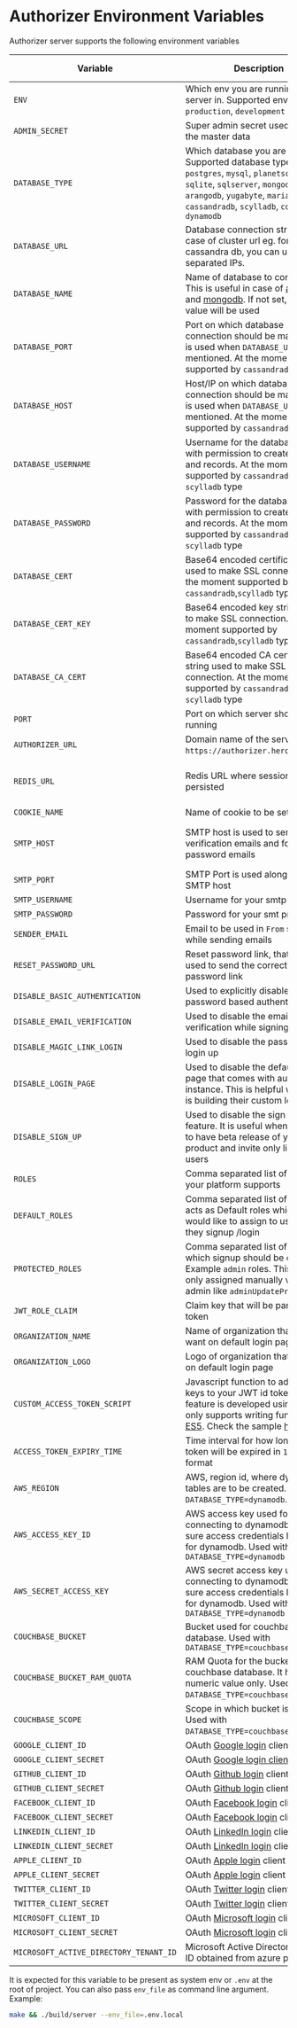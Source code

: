 # Authorizer Environment Variables

Authorizer server supports the following environment variables

| Variable                               | Description                                                                                                                                                                                                                                                                                                                    | Required | Default Value                                             |
| -------------------------------------- | ------------------------------------------------------------------------------------------------------------------------------------------------------------------------------------------------------------------------------------------------------------------------------------------------------------------------------ | -------- | --------------------------------------------------------- |
| `ENV`                                  | Which env you are running your server in. Supported envs `production`, `development`                                                                                                                                                                                                                                           | true     | `production`                                              |
| `ADMIN_SECRET`                         | Super admin secret used to access the master data                                                                                                                                                                                                                                                                              | true     |                                                           |
| `DATABASE_TYPE`                        | Which database you are using. Supported database types are `postgres`, `mysql`, `planetscale`, `sqlite`, `sqlserver`, `mongodb`, `arangodb`, `yugabyte`, `mariadb`, `cassandradb`, `scylladb`, `couchbase`, `dynamodb`                                                                                                         | true     |                                                           |
| `DATABASE_URL`                         | Database connection string. In case of cluster url eg. for cassandra db, you can use comma separated IPs.                                                                                                                                                                                                                      | true     |                                                           |
| `DATABASE_NAME`                        | Name of database to connect to. This is useful in case of [arangodb](https://www.arangodb.com/) and [mongodb](https://www.mongodb.com/). If not set, default value will be used                                                                                                                                                | false    | `authorizer`                                              |
| `DATABASE_PORT`                        | Port on which database connection should be made. This is used when `DATABASE_URL` is not mentioned. At the moment supported by `cassandradb` type                                                                                                                                                                             | false    |                                                           |
| `DATABASE_HOST`                        | Host/IP on which database connection should be made. This is used when `DATABASE_URL` is not mentioned. At the moment supported by `cassandradb` type                                                                                                                                                                          | false    |                                                           |
| `DATABASE_USERNAME`                    | Username for the database access with permission to create tables and records. At the moment supported by `cassandradb`, `scylladb` type                                                                                                                                                                                       | false    |                                                           |
| `DATABASE_PASSWORD`                    | Password for the database access with permission to create tables and records. At the moment supported by `cassandradb`, `scylladb` type                                                                                                                                                                                       | false    |                                                           |
| `DATABASE_CERT`                        | Base64 encoded certificate string used to make SSL connection. At the moment supported by `cassandradb`,`scylladb` type                                                                                                                                                                                                        | false    |                                                           |
| `DATABASE_CERT_KEY`                    | Base64 encoded key string used to make SSL connection. At the moment supported by `cassandradb`,`scylladb` type                                                                                                                                                                                                                | false    |                                                           |
| `DATABASE_CA_CERT`                     | Base64 encoded CA certificate string used to make SSL connection. At the moment supported by `cassandradb`, `scylladb` type                                                                                                                                                                                                    | false    |                                                           |
| `PORT`                                 | Port on which server should be running                                                                                                                                                                                                                                                                                         | true     | 8080                                                      |
| `AUTHORIZER_URL`                       | Domain name of the server, eg `https://authorizer.herokuapp`.com                                                                                                                                                                                                                                                               | false    |                                                           |
| `REDIS_URL`                            | Redis URL where sessions can be persisted                                                                                                                                                                                                                                                                                      | false    | sessions will be stored in memory                         |
| `COOKIE_NAME`                          | Name of cookie to be set by server                                                                                                                                                                                                                                                                                             | true     | authorizer                                                |
| `SMTP_HOST`                            | SMTP host is used to send email verification emails and forgot password emails                                                                                                                                                                                                                                                 | false    | If not set email sending can fail                         |
| `SMTP_PORT`                            | SMTP Port is used along with SMTP host                                                                                                                                                                                                                                                                                         | false    |                                                           |
| `SMTP_USERNAME`                        | Username for your smtp provider                                                                                                                                                                                                                                                                                                | false    |                                                           |
| `SMTP_PASSWORD`                        | Password for your smt provider                                                                                                                                                                                                                                                                                                 | false    |                                                           |
| `SENDER_EMAIL`                         | Email to be used in `From` section while sending emails                                                                                                                                                                                                                                                                        | false    |                                                           |
| `RESET_PASSWORD_URL`                   | Reset password link, that can be used to send the correct forgot password link                                                                                                                                                                                                                                                 | true     | `/reset-password`                                         |
| `DISABLE_BASIC_AUTHENTICATION`         | Used to explicitly disable email and password based authentication                                                                                                                                                                                                                                                             | false    | false                                                     |
| `DISABLE_EMAIL_VERIFICATION`           | Used to disable the email verification while signing up                                                                                                                                                                                                                                                                        | false    | false                                                     |
| `DISABLE_MAGIC_LINK_LOGIN`             | Used to disable the password less login up                                                                                                                                                                                                                                                                                     | false    | false                                                     |
| `DISABLE_LOGIN_PAGE`                   | Used to disable the default login page that comes with authorizer instance. This is helpful when user is building their custom login page                                                                                                                                                                                      | false    | false                                                     |
| `DISABLE_SIGN_UP`                      | Used to disable the sign up feature. It is useful when you want to have beta release of your product and invite only limited users                                                                                                                                                                                             | false    | false                                                     |
| `ROLES`                                | Comma separated list of roles that your platform supports                                                                                                                                                                                                                                                                      | true     | `user,admin`                                              |
| `DEFAULT_ROLES`                        | Comma separated list of roles that acts as Default roles which you would like to assign to users while they signup /login                                                                                                                                                                                                      | true     | `[user]`                                                  |
| `PROTECTED_ROLES`                      | Comma separated list of roles for which signup should be disabled. Example `admin` roles. This roles can only assigned manually via super admin like `adminUpdateProfile`.                                                                                                                                                     | false    |                                                           |
| `JWT_ROLE_CLAIM`                       | Claim key that will be part of JWT token                                                                                                                                                                                                                                                                                       | true     | `role`                                                    |
| `ORGANIZATION_NAME`                    | Name of organization that you want on default login page                                                                                                                                                                                                                                                                       | false    | `Authorizer`                                              |
| `ORGANIZATION_LOGO`                    | Logo of organization that you want on default login page                                                                                                                                                                                                                                                                       | false    | [Authorizer Logo](https://authorizer.dev/images/logo.png) |
| `CUSTOM_ACCESS_TOKEN_SCRIPT`           | Javascript function to add extra keys to your JWT id token. This feature is developed using [otto](https://github.com/robertkrimen/otto) and only supports writing function in [ES5](https://en.wikipedia.org/wiki/ECMAScript). Check the sample [here](https://github.com/authorizerdev/authorizer/blob/main/.env.sample#L3). | false    |                                                           |
| `ACCESS_TOKEN_EXPIRY_TIME`             | Time interval for how long access token will be expired in `1h15m15s` format                                                                                                                                                                                                                                                   | false    | `30m`                                                     |
| `AWS_REGION`                           | AWS, region id, where dynamod db tables are to be created. Used with `DATABASE_TYPE=dynamodb`.                                                                                                                                                                                                                                 | false    | -                                                         |
| `AWS_ACCESS_KEY_ID`                    | AWS access key used for connecting to dynamodb. Make sure access credentials has rights for dynamodb. Used with `DATABASE_TYPE=dynamodb`                                                                                                                                                                                       | false    | -                                                         |
| `AWS_SECRET_ACCESS_KEY`                | AWS secret access key used for connecting to dynamodb. Make sure access credentials has rights for dynamodb. Used with `DATABASE_TYPE=dynamodb`                                                                                                                                                                                | false    | -                                                         |
| `COUCHBASE_BUCKET`                     | Bucket used for couchbase database. Used with `DATABASE_TYPE=couchbase`                                                                                                                                                                                                                                                        | false    | `authorizer`                                              |
| `COUCHBASE_BUCKET_RAM_QUOTA`           | RAM Quota for the bucket used for couchbase database. It has to be numeric value only. Used with `DATABASE_TYPE=couchbase`.                                                                                                                                                                                                    | false    | `1000`                                                    |
| `COUCHBASE_SCOPE`                      | Scope in which bucket is created. Used with `DATABASE_TYPE=couchbase`.                                                                                                                                                                                                                                                         | false    | `_default`                                                |
| `GOOGLE_CLIENT_ID`                     | OAuth [Google login](https://developers.google.com/identity/sign-in/web/sign-in) client id                                                                                                                                                                                                                                     | false    |                                                           |
| `GOOGLE_CLIENT_SECRET`                 | OAuth [Google login client secret](https://developers.google.com/identity/sign-in/web/sign-in)                                                                                                                                                                                                                                 | false    |                                                           |
| `GITHUB_CLIENT_ID`                     | OAuth [Github login](https://docs.github.com/en/rest/guides/basics-of-authentication) client id                                                                                                                                                                                                                                | false    |                                                           |
| `GITHUB_CLIENT_SECRET`                 | OAuth [Github login](https://docs.github.com/en/rest/guides/basics-of-authentication) client secret                                                                                                                                                                                                                            | false    |                                                           |
| `FACEBOOK_CLIENT_ID`                   | OAuth [Facebook login](https://developers.facebook.com/docs/facebook-login/web) client id                                                                                                                                                                                                                                      | false    |                                                           |
| `FACEBOOK_CLIENT_SECRET`               | OAuth [Facebook login](https://developers.facebook.com/docs/facebook-login/web) client secret                                                                                                                                                                                                                                  | false    |                                                           |
| `LINKEDIN_CLIENT_ID`                   | OAuth [LinkedIn login](https://learn.microsoft.com/en-us/linkedin/shared/authentication/authentication) client id                                                                                                                                                                                                              | false    |                                                           |
| `LINKEDIN_CLIENT_SECRET`               | OAuth [LinkedIn login](https://learn.microsoft.com/en-us/linkedin/shared/authentication/authentication) client secret                                                                                                                                                                                                          | false    |                                                           |
| `APPLE_CLIENT_ID`                      | OAuth [Apple login](https://developer.apple.com/documentation/sign_in_with_apple/sign_in_with_apple_rest_api/authenticating_users_with_sign_in_with_apple) client id                                                                                                                                                           | false    |                                                           |
| `APPLE_CLIENT_SECRET`                  | OAuth [Apple login](https://developer.apple.com/documentation/sign_in_with_apple/sign_in_with_apple_rest_api/authenticating_users_with_sign_in_with_apple) client secret                                                                                                                                                       | false    |                                                           |
| `TWITTER_CLIENT_ID`                    | OAuth [Twitter login](https://developer.twitter.com/en/docs/authentication/oauth-2-0) client id                                                                                                                                                                                                                                | false    |                                                           |
| `TWITTER_CLIENT_SECRET`                | OAuth [Twitter login](https://developer.twitter.com/en/docs/authentication/oauth-2-0) client secret                                                                                                                                                                                                                            | false    |                                                           |
| `MICROSOFT_CLIENT_ID`                  | OAuth [Microsoft login](https://learn.microsoft.com/en-us/azure/active-directory/fundamentals/auth-oauth2) client id                                                                                                                                                                                                           | false    |                                                           |
| `MICROSOFT_CLIENT_SECRET`              | OAuth [Microsoft login](https://learn.microsoft.com/en-us/azure/active-directory/fundamentals/auth-oauth2) client secret                                                                                                                                                                                                       | false    |                                                           |
| `MICROSOFT_ACTIVE_DIRECTORY_TENANT_ID` | Microsoft Active Directory Tenant ID obtained from azure portal                                                                                                                                                                                                                                                                | false    |                                                           |

It is expected for this variable to be present as system env or `.env` at the root of project. You can also pass `env_file` as command line argument. Example:

```sh
make && ./build/server --env_file=.env.local
```
